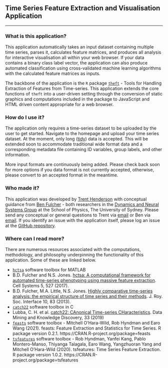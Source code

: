 ## Time Series Feature Extraction and Visualisation Application
***

### What is this application?

This application automatically takes an input dataset containing multiple time series, parses it, calculates feature matrices, and produces all analysis for interactive visualisation all within your web browser. If your data contains a binary class label vector, the application can also produce automated classification using cross-validated machine learning algorithms with the calculated feature matrices as inputs.

The backbone of the application is the `R` package [`theft`](https://github.com/hendersontrent/theft) - Tools for Handling Extraction of Features from Time-series. This application extends the core functions of `theft` into a user-driven setting through the conversion of static graphics and computations included in the package to JavaScript and HTML driven content appropriate for a web browser.

### How do I use it?

The application only requires a time-series dataset to be uploaded by the user to get started. Navigate to the homepage and upload your time series dataset. At the moment, only long ([tidy](https://cran.r-project.org/web/packages/tidyr/vignettes/tidy-data.html)) data is accepted. This will be extended soon to accommodate traditional wide format data and a corresponding metadata file containing ID variables, group labels, and other information.

More input formats are continuously being added. Please check back soon for more options if you data format is not currently accepted, otherwise, please convert to an accepted format in the meantime.

### Who made it?

This application was developed by [Trent Henderson](https://twitter.com/trentlikesstats) with conceptual guidance from [Ben Fulcher](http://www.benfulcher.com) - both researchers in the [Dynamics and Neural Systems Group](https://dynamicsandneuralsystems.github.io) at the School of Physics, The University of Sydney. Please send any conceptual or general questions to Trent via [email](then6675@sydney.edu.au) or Ben via [email](ben.fulcher@sydney.edu.au). If you identify an issue with the application itself, please log an issue at the [GitHub repository](https://github.com/hendersontrent/theft-webtool/issues).

### Where can I read more?

There are numerous resources associated with the computations, methodology, and philosophy underpinning the functionality of this application. Some of these are linked below.

* [`hctsa`](https://github.com/benfulcher/hctsa) software toolbox for MATLAB
* B.D. Fulcher and N.S. Jones. [hctsa: A computational framework for automated time-series phenotyping using massive feature extraction](https://www.cell.com/cell-systems/fulltext/S2405-4712(17)30438-6). Cell Systems 5, 527 (2017).
* B.D. Fulcher, M.A. Little, N.S. Jones. [Highly comparative time-series analysis: the empirical structure of time series and their methods](https://royalsocietypublishing.org/doi/full/10.1098/rsif.2013.0048). J. Roy. Soc. Interface 10, 83 (2013).
* [`catch22`](https://github.com/chlubba/catch22) software toolbox in C
* Lubba, C. H. et al. [catch22: CAnonical Time-series CHaracteristics](https://link.springer.com/article/10.1007/s10618-019-00647-x). Data Mining and Knowledge Discovery, 33 (2019)
* [`feasts`](https://feasts.tidyverts.org) software toolbox - Mitchell O'Hara-Wild, Rob Hyndman and Earo Wang (2021). feasts: Feature Extraction and Statistics for Time Series. R package version 0.2.1. https://CRAN.R-project.org/package=feasts
* [`tsfeatures`](https://pkg.robjhyndman.com/tsfeatures/) software toolbox - Rob Hyndman, Yanfei Kang, Pablo Montero-Manso, Thiyanga Talagala, Earo Wang, Yangzhuoran Yang and Mitchell O'Hara-Wild (2020). tsfeatures: Time Series Feature Extraction. R package version 1.0.2. https://CRAN.R-project.org/package=tsfeatures
